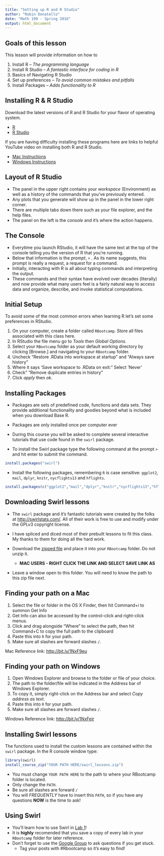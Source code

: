 ```yaml
---
title: "Setting up R and R Studio"
author: "Robin Donatello"
date: "Math 199 - Spring 2016"
output: html_document
---
```


##  Goals of this lesson
This lesson will provide information on how to

1. Install R  -- _The programming language_
2. Install R Studio -- _A fantastic interface for coding in R_
3. Basics of Navigating R Studio
4. Set up preferences -- _To avoid common mistakes and pitfalls_
5. Install Packages -- _Adds functionality to R_


## Installing R & R Studio

Download the latest versions of R and R Studio for your flavor of operating system.

* [R](http://cran.r-project.org/)
* [R Studio](http://www.rstudio.com/products/rstudio/download/)

If you are having difficulty installing these programs here are links to helpful YouTube video on installing both R and R Studio. 

- [Mac Instructions](http://www.youtube.com/watch?v=uxuuWXU-7UQ)
- [Windows Instructions](http://www.youtube.com/watch?v=Ohnk9hcxf9M)


## Layout of R Studio

- The panel in the upper right contains your *workspace* (Environment) as well as a 
history of the commands that you've previously entered.  
- Any plots that you generate will show up in the panel in the lower right corner.
- There are multiple tabs down there such as your file explorer, and the help files. 
- The panel on the left is the *console* and it's where the action happens.

## The Console

- Everytime you launch RStudio, it will have the same text at the top of the 
console telling you the version of R that you're running.  
- Below that information is the *prompt*, `>` . As its name suggests, this prompt is really a request, a request for a command. 
- Initially, interacting with R is all about typing commands and interpreting the output. 
- These commands and their syntax have evolved over decades (literally) and now provide what many users feel is a fairly natural way to access data and organize, describe, and invoke statistical computations.


## Initial Setup
To avoid some of the most common errors when learning R let's set some preferences in RStudio. 

1. On your computer, create a folder called `RBootcamp`. Store all files associated with this class here.
2. In RStudio the file menu go to _Tools_ then _Global Options_. 
3. Select your `RBootcamp` folder as your default working directory by clicking [Browse.] and navigating to your `RBootcamp` folder. 
4. Uncheck "Restore .RData into workspace at startup" and "Always save history"
5. Where it says 'Save workspace to .RData on exit:" Select 'Never'
6. Check" "Remove duplicate entries in history"
7. Click _apply_ then _ok_. 

## Installing Packages 
* Packages are sets of predefined code, functions and data sets. They provide additional functionality and goodies beyond what is included when you download Base R. 

* <div class="red">Packages are only installed once per computer ever</div> 

* During this course you will be asked to complete several interactive tutorials that use code found in the `swirl` package. 

* To install the Swirl package type the following command at the prompt `>` and hit enter to submit the command.
```r
install.packages("swirl")
```

* Install the following packages, remembering `R` is case sensitive: `ggplot2`, `mail`, `dplyr`, `knitr`, `nycflights13` and `hflights`. 


```r
install.packages(c("ggplot2","mail","dplyr","knitr","nycflights13","hflights"))
```

## Downloading Swirl lessons

* The `swirl` package and it's fantastic tutorials were created by the folks at [http://swirlstats.com/](http://swirlstats.com/). All of their work is free to use and modify under the GPLv3 copyright license. 

* I have spliced and diced most of their prebuilt lessons to fit this class. My thanks to them for doing all the hard work. 

* Download the [zipped file](http://norcalbiostat.github.io/R-Bootcamp/swirl_lessons.zip) and place it into your `RBootcamp` folder. Do not unzip it. 
    - **MAC USERS - RIGHT CLICK THE LINK AND SELECT SAVE LINK AS**

* Leave a window open to this folder. You will need to know the path to this zip file next. 

## Finding your path on a Mac

1. Select the file or folder in the OS X Finder, then hit Command+i to summon Get Info
2. Get Info can also be accessed by the control-click and right-click menus.
3. Click and drag alongside "Where" to select the path, then hit Command+C to copy the full path to the clipboard 
4. Paste this into `R` for your path. 
5. Make sure all slashes are forward slashes `/`.

Mac Reference link: <http://bit.ly/1NxF9eu>


## Finding your path on Windows

1. Open Windows Explorer and browse to the folder or file of your choice.
2. The path to the folder/file will be indicated in the Address bar of Windows Explorer.
3. To copy it, simply right-click on the Address bar and select _Copy address as text_.
4. Paste this into `R` for your path. 
5. Make sure all slashes are forward slashes `/`.


Windows Reference link: <http://bit.ly/1NxFeir>


## Installing Swirl lessons
The functions used to install the custom lessons are contained within the `swirl` package. In the R console window type: 
```r
library(swirl)
install_course_zip("YOUR PATH HERE/swirl_lessons.zip")
```
* You must change `YOUR PATH HERE` to the path to where your RBootcamp folder is located. 
* Only change the `PATH`. 
* Be sure all slashes are forward `/`
* You will *_FREQUENTLY_* have to insert this `PATH`, so if you have any questions **NOW** is the time to ask!


## Using Swirl

* You'll learn how to use Swirl in [Lab 1](https://raw.githubusercontent.com/norcalbiostat/R-Bootcamp/gh-pages/labs/Lab1_-_Getting_Started_in_R.pdf)!
* It is **highly** recomended that you save a copy of every lab in your `RBootcamp` folder for later reference. 
* Don't forget to use the [Google Group](https://groups.google.com/forum/#!forum/csuc_stat) to ask questions if you get stuck.
    - Tag your posts with #Rbootcamp so it's easy to find!


